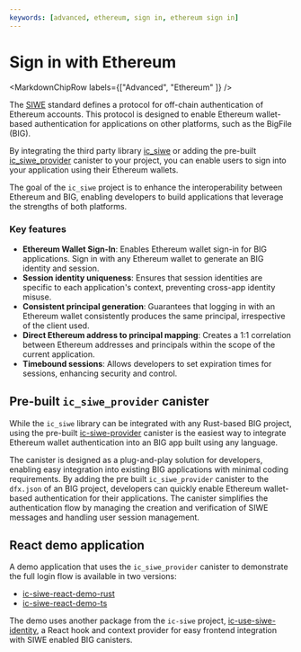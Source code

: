 ```yaml
---
keywords: [advanced, ethereum, sign in, ethereum sign in]
---
```



# Sign in with Ethereum

<MarkdownChipRow labels={["Advanced", "Ethereum" ]} />

The [SIWE](https://eips.ethereum.org/EIPS/eip-4361) standard defines a protocol for off-chain authentication of Ethereum accounts. This protocol is designed to enable Ethereum wallet-based authentication for applications on other platforms, such as the BigFile (BIG).

By integrating the third party library [ic_siwe](https://github.com/kristoferlund/ic-siwe/tree/main/packages/ic_siwe) or adding the pre-built [ic_siwe_provider](https://github.com/kristoferlund/ic-siwe/tree/main/packages/ic_siwe_provider) canister to your project, you can enable users to sign into your application using their Ethereum wallets.

The goal of the `ic_siwe` project is to enhance the interoperability between Ethereum and BIG, enabling developers to build applications that leverage the strengths of both platforms.

### Key features

- **Ethereum Wallet Sign-In**: Enables Ethereum wallet sign-in for BIG applications. Sign in with any Ethereum wallet to generate an BIG identity and session.
- **Session identity uniqueness**: Ensures that session identities are specific to each application's context, preventing cross-app identity misuse.
- **Consistent principal generation**: Guarantees that logging in with an Ethereum wallet consistently produces the same principal, irrespective of the client used.
- **Direct Ethereum address to principal mapping**: Creates a 1:1 correlation between Ethereum addresses and principals within the scope of the current application.
- **Timebound sessions**: Allows developers to set expiration times for sessions, enhancing security and control.

## Pre-built `ic_siwe_provider` canister

While the `ic_siwe` library can be integrated with any Rust-based BIG project, using the pre-built [ic-siwe-provider](https://github.com/kristoferlund/ic-siwe/tree/main/packages/ic_siwe_provider) canister is the easiest way to integrate Ethereum wallet authentication into an BIG app built using any language.

The canister is designed as a plug-and-play solution for developers, enabling easy integration into existing BIG applications with minimal coding requirements. By adding the pre built `ic_siwe_provider` canister to the `dfx.json` of an BIG project, developers can quickly enable Ethereum wallet-based authentication for their applications. The canister simplifies the authentication flow by managing the creation and verification of SIWE messages and handling user session management.

## React demo application

A demo application that uses the `ic_siwe_provider` canister to demonstrate the full login flow is available in two versions:
- [ic-siwe-react-demo-rust](https://github.com/kristoferlund/ic-siwe-react-demo-rust)
- [ic-siwe-react-demo-ts](https://github.com/kristoferlund/ic-siwe-react-demo-ts)

The demo uses another package from the `ic-siwe` project, [ic-use-siwe-identity](https://github.com/kristoferlund/ic-siwe/tree/main/packages/ic-use-siwe-identity), a React hook and context provider for easy frontend integration with SIWE enabled BIG canisters.